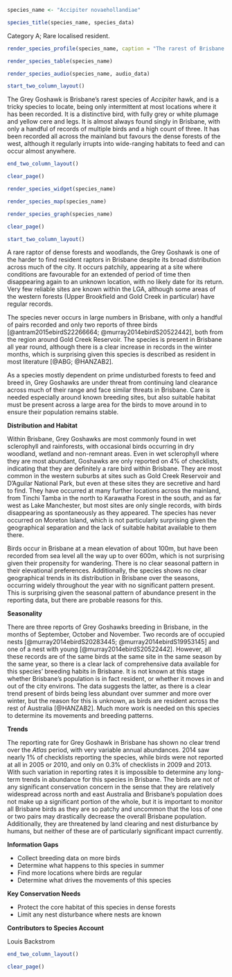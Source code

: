 ```r
species_name <- "Accipiter novaehollandiae"
```

```r
species_title(species_name, species_data)
```

Category A; Rare localised resident.

```r
render_species_profile(species_name, caption = "The rarest of Brisbane's three \textit{Accipiter} hawks. Confined to dense forests much of the time but regularly turns up in odd locations and has a propensity for wandering widely. More common in winter than in summer, suggesting that birds move in and out of Brisbane with seasonal changes.")
```

```r
render_species_table(species_name)
```

```r
render_species_audio(species_name, audio_data)
```

```r
start_two_column_layout()
```

The Grey Goshawk is Brisbane's rarest species of _Accipiter_ hawk, and is a tricky species to locate, being only intermittent at most locations where it has been recorded. It is a distinctive bird, with fully grey or white plumage and yellow cere and legs. It is almost always found singly in Brisbane, with only a handful of records of multiple birds and a high count of three. It has been recorded all across the mainland but favours the dense forests of the west, although it regularly irrupts into wide-ranging habitats to feed and can occur almost anywhere.

```r
end_two_column_layout()
```

```r
clear_page()
```

```r
render_species_widget(species_name)
```

```r
render_species_map(species_name)
```

```r
render_species_graph(species_name)
```

```r
clear_page()
```

```r
start_two_column_layout()
```

A rare raptor of dense forests and woodlands, the Grey Goshawk is one of the harder to find resident raptors in Brisbane despite its broad distribution across much of the city. It occurs patchily, appearing at a site where conditions are favourable for an extended of period of time then disappearing again to an unknown location, with no likely date for its return. Very few reliable sites are known within the LGA, although some areas of the western forests (Upper Brookfield and Gold Creek in particular) have regular records.

The species never occurs in large numbers in Brisbane, with only a handful of pairs recorded and only two reports of three birds [@antram2015ebirdS22266664; @murray2014ebirdS20522442], both from the region around Gold Creek Reservoir. The species is present in Brisbane all year round, although there is a clear increase in records in the winter months, which is surprising given this species is described as resident in most literature [@ABG; @HANZAB2].

As a species mostly dependent on prime undisturbed forests to feed and breed in, Grey Goshawks are under threat from continuing land clearance across much of their range and face similar threats in Brisbane. Care is needed especially around known breeding sites, but also suitable habitat must be present across a large area for the birds to move around in to ensure their population remains stable.

**Distribution and Habitat**

Within Brisbane, Grey Goshawks are most commonly found in wet sclerophyll and rainforests, with occasional birds occurring in dry woodland, wetland and non-remnant areas. Even in wet sclerophyll where they are most abundant, Goshawks are only reported on 4% of checklists, indicating that they are definitely a rare bird within Brisbane. They are most common in the western suburbs at sites such as Gold Creek Reservoir and D'Aguilar National Park, but even at these sites they are secretive and hard to find. They have occurred at many further locations across the mainland, from Tinchi Tamba in the north to Karawatha Forest in the south, and as far west as Lake Manchester, but most sites are only single records, with birds disappearing as spontaneously as they appeared. The species has never occurred on Moreton Island, which is not particularly surprising given the geographical separation and the lack of suitable habitat available to them there.

Birds occur in Brisbane at a mean elevation of about 100m, but have been recorded from sea level all the way up to over 600m, which is not surprising given their propensity for wandering. There is no clear seasonal pattern in their elevational preferences. Additionally, the species shows no clear geographical trends in its distribution in Brisbane over the seasons, occurring widely throughout the year with no significant pattern present. This is surprising given the seasonal pattern of abundance present in the reporting data, but there are probable reasons for this.

**Seasonality**

There are three reports of Grey Goshawks breeding in Brisbane, in the months of September, October and November. Two records are of occupied nests [@murray2014ebirdS20283445; @murray2014ebirdS19953145] and one of a nest with young [@murray2014ebirdS20522442]. However, all these records are of the same birds at the same site in the same season by the same year, so there is a clear lack of comprehensive data available for this species' breeding habits in Brisbane. It is not known at this stage whether Brisbane's population is in fact resident, or whether it moves in and out of the city environs. The data suggests the latter, as there is a clear trend present of birds being less abundant over summer and more over winter, but the reason for this is unknown, as birds are resident across the rest of Australia [@HANZAB2]. Much more work is needed on this species to determine its movements and breeding patterns.

**Trends**

The reporting rate for Grey Goshawk in Brisbane has shown no clear trend over the _Atlas_ period, with very variable annual abundances. 2014 saw nearly 1% of checklists reporting the species, while birds were not reported at all in 2005 or 2010, and only on 0.3% of checklists in 2009 and 2013. With such variation in reporting rates it is impossible to determine any long-term trends in abundance for this species in Brisbane. The birds are not of any significant conservation concern in the sense that they are relatively widespread across north and east Australia and Brisbane's population does not make up a significant portion of the whole, but it is important to monitor all Brisbane birds as they are so patchy and uncommon that the loss of one or two pairs may drastically decrease the overall Brisbane population. Additionally, they are threatened by land clearing and nest disturbance by humans, but neither of these are of particularly significant impact currently.

**Information Gaps**

- Collect breeding data on more birds
- Determine what happens to this species in summer
- Find more locations where birds are regular
- Determine what drives the movements of this species

**Key Conservation Needs**

- Protect the core habitat of this species in dense forests
- Limit any nest disturbance where nests are known

**Contributors to Species Account**

Louis Backstrom

```r
end_two_column_layout()
```

```r
clear_page()
```
